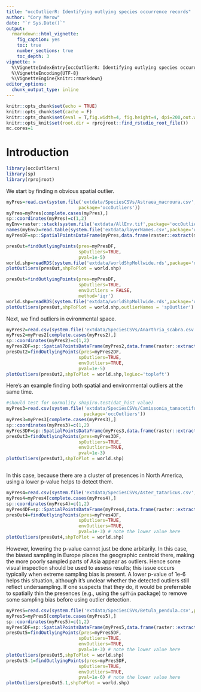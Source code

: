 ```yaml
---
title: "occOutlierR: Identifying outlying species occurrence records"
author: "Cory Merow"
date: "`r Sys.Date()`"
output:
  rmarkdown::html_vignette:
    fig_caption: yes
    toc: true
    number_sections: true
    toc_depth: 3
vignette: >
  %\VignetteIndexEntry{occOutlierR: Identifying outlying species occurrence records}
  %\VignetteEncoding{UTF-8}
  %\VignetteEngine{knitr::rmarkdown}
editor_options: 
  chunk_output_type: inline
---
```


```r
knitr::opts_chunk$set(echo = TRUE)
knitr::opts_chunk$set(cache = F)
knitr::opts_chunk$set(eval = T,fig.width=4, fig.height=4, dpi=200,out.width='80%')
knitr::opts_knit$set(root.dir = rprojroot::find_rstudio_root_file())
mc.cores=1
```

# Introduction 

```r
library(occOutliers)
library(sp)
library(rprojroot)
```


We start by finding n obvious spatial outlier.
```r
myPres=read.csv(system.file('extdata/SpeciesCSVs/Astraea_macroura.csv',
                           package='occOutliers'))
myPres=myPres[complete.cases(myPres),]
sp::coordinates(myPres)=c(1,2)
myEnv=raster::stack(system.file('extdata/AllEnv.tif',package='occOutliers'))
names(myEnv)=read.table(system.file('extdata/layerNames.csv',package='occOutliers'))[,1]
myPresDF=sp::SpatialPointsDataFrame(myPres,data.frame(raster::extract(myEnv,myPres)))

presOut=findOutlyingPoints(pres=myPresDF,
                           spOutliers=TRUE,
                           pval=1e-5)
world.shp=readRDS(system.file('extdata/worldShpMollwide.rds',package='occOutliers'))
plotOutliers(presOut,shpToPlot = world.shp)
```

```r
presOut=findOutlyingPoints(pres=myPresDF,
                           spOutliers=TRUE,
                           envOutliers = FALSE,
                           method='iqr')
world.shp=readRDS(system.file('extdata/worldShpMollwide.rds',package='occOutliers'))
plotOutliers(presOut,shpToPlot = world.shp,outlierNames = 'spOutlier')
```


Next,  we find outliers in evironmental space. 
```r
myPres2=read.csv(system.file('extdata/SpeciesCSVs/Anarthria_scabra.csv',package='occOutliers'))
myPres2=myPres2[complete.cases(myPres2),]
sp::coordinates(myPres2)=c(1,2)
myPres2DF=sp::SpatialPointsDataFrame(myPres2,data.frame(raster::extract(myEnv,myPres2)))
presOut2=findOutlyingPoints(pres=myPres2DF,
                           spOutliers=TRUE,
                           envOutliers=TRUE,
                           pval=1e-5)
plotOutliers(presOut2,shpToPlot = world.shp,legLoc='topleft')
```

<!-- library(EnvStats) -->
<!-- test <- rosnerTest(dat$hwy, -->
<!--   k = 3 -->
<!-- ) -->
Here's an example finding both spatial and environmental outliers at the same time.

```r
#should test for normality shapiro.test(dat_hist value)
myPres3=read.csv(system.file('extdata/SpeciesCSVs/Camissonia_tanacetifolia.csv',
                             package='occOutliers'))
myPres3=myPres3[complete.cases(myPres3),]
sp::coordinates(myPres3)=c(1,2)
myPres3DF=sp::SpatialPointsDataFrame(myPres3,data.frame(raster::extract(myEnv,myPres3)))
presOut3=findOutlyingPoints(pres=myPres3DF,
                           spOutliers=TRUE,
                           envOutliers=TRUE,
                           pval=1e-3)
plotOutliers(presOut3,shpToPlot = world.shp)
```
```r

```

In this case, because there are a cluster of presences in North America, using a lower p-value helps to detect them. 

```r
myPres4=read.csv(system.file('extdata/SpeciesCSVs/Aster_tataricus.csv',package='occOutliers'))
myPres4=myPres4[complete.cases(myPres4),]
sp::coordinates(myPres4)=c(1,2)
myPres4DF=sp::SpatialPointsDataFrame(myPres4,data.frame(raster::extract(myEnv,myPres4)))
presOut4=findOutlyingPoints(pres=myPres4DF,
                           spOutliers=TRUE,
                           envOutliers=TRUE,
                           pval=1e-3) # note the lower value here
plotOutliers(presOut4,shpToPlot = world.shp)
```
However, lowering the p-value cannot just be done arbitarily. In this case, the biased sampling in Europe places the geographic centroid there, making the more poorly sampled parts of Asia appear as outliers. Hence some visual inspection should be used to assess results; this issue occurs typically when extreme sampling bias is present. A lower p-value of 1e-6 helps this situation, although it's unclear whether the detected outliers still reflect undersampling. If one suspects that they do, it would be preferrable to spatially thin the presences (e.g., using the `spThin` package) to remove some sampling bias before using outlier detection. 

```r
myPres5=read.csv(system.file('extdata/SpeciesCSVs/Betula_pendula.csv',package='occOutliers'))
myPres5=myPres5[complete.cases(myPres5),]
sp::coordinates(myPres5)=c(1,2)
myPres5DF=sp::SpatialPointsDataFrame(myPres5,data.frame(raster::extract(myEnv,myPres5)))
presOut5=findOutlyingPoints(pres=myPres5DF,
                           spOutliers=TRUE,
                           envOutliers=TRUE,
                           pval=1e-3) # note the lower value here
plotOutliers(presOut5,shpToPlot = world.shp)
presOut5.1=findOutlyingPoints(pres=myPres5DF,
                           spOutliers=TRUE,
                           envOutliers=TRUE,
                           pval=1e-6) # note the lower value here
plotOutliers(presOut5.1,shpToPlot = world.shp)
```

